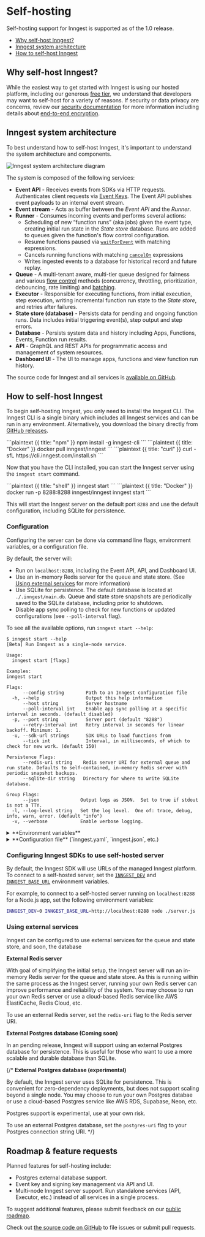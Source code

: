 

# Self-hosting

Self-hosting support for Inngest is supported as of the 1.0 release.

* [Why self-host Inngest?](#why-self-host-inngest)
* [Inngest system architecture](#inngest-system-architecture)
* [How to self-host Inngest](#how-to-self-host-inngest)

## Why self-host Inngest?

While the easiest way to get started with Inngest is using our hosted platform, including our generous [free tier](/pricing?ref=docs-self-hosting), we understand that developers may want to self-host for a variety of reasons. If security or data privacy are concerns, review our [security documentation](/docs/learn/security?ref=docs-self-hosting) for more information including details about [end-to-end encryption](/docs/features/middleware/encryption-middleware?ref=docs-self-hosting).

## Inngest system architecture

To best understand how to self-host Inngest, it's important to understand the system architecture and components.

![Inngest system architecture diagram](/assets/docs/self-hosting/system-architecture-2024-09-23.png)

The system is composed of the following services:

* **Event API** - Receives events from SDKs via HTTP requests. Authenticates client requests via [Event Keys](/docs/events/creating-an-event-key?ref=docs-self-hosting). The Event API publishes event payloads to an internal event stream.
* **Event stream** - Acts as buffer between the _Event API_ and the _Runner_.
* **Runner** - Consumes incoming events and performs several actions:
  * Scheduling of new “function runs” (aka jobs) given the event type, creating initial run state in the _State store_ database. Runs are added to queues given the function's flow control configuration.
  * Resume functions paused via [`waitForEvent`](/docs/features/inngest-functions/steps-workflows/wait-for-event?ref=docs-self-hosting) with matching expressions.
  * Cancels running functions with matching [`cancelOn`](/docs/features/inngest-functions/cancellation/cancel-on-events?ref=docs-self-hosting) expressions
  * Writes ingested events to a database for historical record and future replay.
* **Queue** - A multi-tenant aware, multi-tier queue designed for fairness and various [flow control](/docs/guides/flow-control?ref=docs-self-hosting) methods (concurrency, throttling, prioritization, debouncing, rate limiting) and [batching](/docs/guides/batching?ref=docs-self-hosting).
* **Executor** - Responsible for executing functions, from initial execution, step execution, writing incremental function run state to the _State store_, and retries after failures.
* **State store (database)** - Persists data for pending and ongoing function runs. Data includes initial triggering event(s), step output and step errors.
* **Database** - Persists system data and history including Apps, Functions, Events, Function run results.
* **API** - GraphQL and REST APIs for programmatic access and management of system resources.
* **Dashboard UI** - The UI to manage apps, functions and view function run history.

The source code for Inngest and all services is [available on GitHub](https://github.com/inngest/inngest).

## How to self-host Inngest

To begin self-hosting Inngest, you only need to install the Inngest CLI. The Inngest CLI is a single binary which includes all Inngest services and can be run in any environment. Alternatively, you download the binary directly from [GitHub releases](https://github.com/inngest/inngest/releases).

<CodeGroup>
```plaintext {{ title: "npm" }}
npm install -g inngest-cli
```
```plaintext {{ title: "Docker" }}
docker pull inngest/inngest
```
```plaintext {{ title: "curl" }}
curl -sfL https://cli.inngest.com/install.sh
```
</CodeGroup>

Now that you have the CLI installed, you can start the Inngest server using the `inngest start` command.

<CodeGroup>
```plaintext {{ title: "shell" }}
inngest start
```
```plaintext {{ title: "Docker" }}
docker run -p 8288:8288 inngest/inngest inngest start
```
</CodeGroup>

This will start the Inngest server on the default port `8288` and use the default configuration, including SQLite for persistence.

### Configuration

Configuring the server can be done via command line flags, environment variables, or a configuration file.

By default, the server will:

* Run on `localhost:8288`, including the Event API, API, and Dashboard UI.
* Use an in-memory Redis server for the queue and state store. (See [Using external services](#using-external-services) for more information)
* Use SQLite for persistence. The default database is located at `./.inngest/main.db`. Queue and state store snapshots are periodically saved to the SQLite database, including prior to shutdown.
* Disable app sync polling to check for new functions or updated configurations (see `--poll-interval` flag).

To see all the available options, run `inngest start --help`:

```plaintext
$ inngest start --help
[Beta] Run Inngest as a single-node service.

Usage:
  inngest start [flags]

Examples:
inngest start

Flags:
      --config string        Path to an Inngest configuration file
  -h, --help                 Output this help information
      --host string          Server hostname
      --poll-interval int    Enable app sync polling at a specific interval in seconds. (default disabled)
  -p, --port string          Server port (default "8288")
      --retry-interval int   Retry interval in seconds for linear backoff. Minimum: 1.
  -u, --sdk-url strings      SDK URLs to load functions from
      --tick int             Interval, in milliseconds, of which to check for new work. (default 150)

Persistence Flags:
      --redis-uri string    Redis server URI for external queue and run state. Defaults to self-contained, in-memory Redis server with periodic snapshot backups.
      --sqlite-dir string   Directory for where to write SQLite database.

Group Flags:
      --json               Output logs as JSON.  Set to true if stdout is not a TTY.
  -l, --log-level string   Set the log level.  One of: trace, debug, info, warn, error. (default "info")
  -v, --verbose            Enable verbose logging.
```

<details>
<summary>**Environment variables**</summary>

  Any CLI option can be set via environment variable by converting the flag to uppercase, replacing hyphens with underscores, and prefixing it with `INNGEST_`. For example, `--port 8288` can be set with the `INNGEST_PORT` environment variable.
</details>

<details>
<summary>**Configuration file** (`inngest.yaml`, `inngest.json`, etc.)</summary>

  A configuration file can be specified with the `--config` flag. The file can be in YAML, JSON, TOML, or any other format supported by [Viper](https://github.com/spf13/viper). `urls` is used instead of `sdk-url` to specify your application's Inngest serve endpoints. An example configuration file is shown below:

  <CodeGroup>
    ```yaml {{ title: "inngest.yaml" }}
    urls:
      - http://localhost:3000/api/inngest
    poll-interval: 60
    redis-uri: redis://localhost:6379
    sqlite-dir: /app/data
    ```
    ```json {{ title: "inngest.json" }}
    {
      "urls": [
        "http://localhost:3000/api/inngest"
      ],
      "poll-interval": 60,
      "redis-uri": "redis://localhost:6379",
      "sqlite-dir": "/app/data"
    }
    ```
  </CodeGroup>
</details>

### Configuring Inngest SDKs to use self-hosted server

By default, the Inngest SDK will use URLs of the managed Inngest platform. To connect to a self-hosted server, set the [`INNGEST_DEV`](/docs/sdk/environment-variables#inngest-dev) and [`INNGEST_BASE_URL`](/docs/sdk/environment-variables#inngest-base-url) environment variables.

For example, to connect to a self-hosted server running on `localhost:8288` for a Node.js app, set the following environment variables:

```bash
INNGEST_DEV=0 INNGEST_BASE_URL=http://localhost:8288 node ./server.js
```

### Using external services

Inngest can be configured to use external services for the queue and state store, and soon, the database

**External Redis server**

With goal of simplifying the initial setup, the Inngest server will run an in-memory Redis server for the queue and state store. As this is running within the same process as the Inngest server, running your own Redis server can improve performance and reliability of the system. You may choose to run your own Redis server or use a cloud-based Redis service like AWS ElastiCache, Redis Cloud, etc.

To use an external Redis server, set the `redis-uri` flag to the Redis server URI.

**External Postgres database (Coming soon)**

In an pending release, Inngest will support using an external Postgres database for persistence. This is useful for those who want to use a more scalable and durable database than SQLite.

{/*
**External Postgres database (experimental)**

By default, the Inngest server uses SQLite for persistence. This is convenient for zero-dependency deployments, but does not support scaling beyond a single node. You may choose to run your own Postgres databae or use a cloud-based Postgres service like AWS RDS, Supabase, Neon, etc.

<Callout variant="warning">
  Postgres support is experimental, use at your own risk.
</Callout>

To use an external Postgres database, set the `postgres-uri` flag to your Postgres connection string URI.
*/}

## Roadmap & feature requests

Planned features for self-hosting include:

* Postgres external database support.
* Event key and signing key management via API and UI.
* Multi-node Inngest server support. Run standalone services (API, Executor, etc.) instead of all services in a single process.

To suggest additional features, please submit feedback on our [public roadmap](https://roadmap.inngest.com/roadmap).

Check out [the source code on GitHub](https://github.com/inngest/inngest) to file issues or submit pull requests.